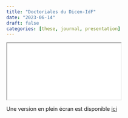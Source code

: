 ```yaml
---
title: "Doctoriales du Dicen-IdF"
date: "2023-06-14"
draft: false
categories: [these, journal, presentation]
---
```



```{=html}

<iframe src="presentations/doctoriales23.html"></iframe>
```



Une version en plein écran est disponible [ici](presentations/doctoriales23.html){target="_blank"}